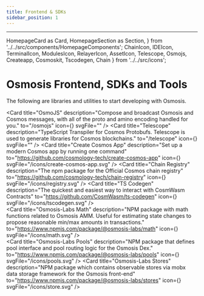 ```yaml
---
title: Frontend & SDKs
sidebar_position: 1
---
```

---
  HomepageCard as Card,
  HomepageSection as Section,
} from '../../src/components/HomepageComponents';
  ChainIcon,
  IDEIcon,
  TerminalIcon,
  ModulesIcon,
  RelayerIcon,
  AssetIcon,
  Telescope,
  Osmojs,
  Createapp,
  Cosmoskit,
  Tscodegen,
  Chain
} from '../../src/icons';

# Osmosis Frontend, SDKs and Tools

The following are libraries and utilities to start developing with Osmosis.


<Section title="Osmosis Frontend, Libraries & Utilities" id="web-sdks" hasSubSections >

   <Section>
   <Card
    title="Osmosis Frontend"
    description="Web interface for Osmosis Zone"
    to="/frontend/osmosis-frontend"
    icon=""
    svgFile="/icons/osmo.svg"/>

  <Card
    title="OsmoJS"
    description="Compose and broadcast Osmosis and Cosmos messages, with all of the proto and amino encoding handled for you."
    to="/osmojs"
    icon={<Osmojs />}
    svgFile=""
  />
  <Card
    title="Cosmos Kit"
    description="A wallet adapter for react with mobile WalletConnect support for the Cosmos ecosystem."
    to="https://github.com/cosmology-tech/cosmos-kit"
    icon=""
    svgFile="/icons/bag.svg"
  />
  <Card
    title="Telescope"
    description="TypeScript Transpiler for Cosmos Protobufs. Telescope is used to generate libraries for Cosmos blockchains."
    to="/telescope"
    icon={<Telescope />}
    svgFile=""
  />
  <Card
    title="Create Cosmos App"
    description="Set up a modern Cosmos app by running one command"
    to="https://github.com/cosmology-tech/create-cosmos-app"
    icon={<Createapp />}
    svgFile="/icons/create-cosmos-app.svg"
  />
  <Card
    title="Chain Registry"
    description="The npm package for the Official Cosmos chain registry"
    to="https://github.com/cosmology-tech/chain-registry"
    icon={<Cosmoskit />}
    svgFile="/icons/registry.svg"
  />
  <Card
    title="TS Codegen"
    description="The quickest and easiest way to interact with CosmWasm Contracts"
    to="https://github.com/CosmWasm/ts-codegen"
    icon={<Tscodegen />}
    svgFile="/icons/tscodegen.svg"
  />   
  <Card
    title="Osmosis-Labs Math"
    description="NPM package with math functions related to Osmosis AMM. Useful for estimating state changes to propose reasonable min/max amounts in transactions."
    to="https://www.npmjs.com/package/@osmosis-labs/math"
    icon={<Tscodegen />}
    svgFile="/icons/math.svg"
  />   
  <Card
    title="Osmosis-Labs Pools"
    description="NPM package that defines pool interface and pool routing logic for the Osmosis Dex."
    to="https://www.npmjs.com/package/@osmosis-labs/pools"
    icon={<Tscodegen />}
    svgFile="/icons/pools.svg"
  /> 
  <Card
    title="Osmosis-Labs Stores"
    description="NPM package which contains observable stores via mobx data storage framework for the Osmosis front-end"
    to="https://www.npmjs.com/package/@osmosis-labs/stores"
    icon={<Tscodegen />}
    svgFile="/icons/store.svg"
  /> 


 
  </Section>

  </Section>

